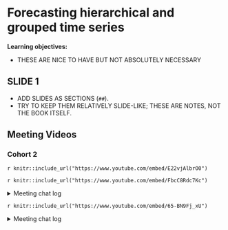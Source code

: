 # Forecasting hierarchical and grouped time series

**Learning objectives:**

- THESE ARE NICE TO HAVE BUT NOT ABSOLUTELY NECESSARY

## SLIDE 1

- ADD SLIDES AS SECTIONS (`##`).
- TRY TO KEEP THEM RELATIVELY SLIDE-LIKE; THESE ARE NOTES, NOT THE BOOK ITSELF.

## Meeting Videos

### Cohort 2

`r knitr::include_url("https://www.youtube.com/embed/E22vjAlbrO0")`

`r knitr::include_url("https://www.youtube.com/embed/FbcC8Rdc7Kc")`

<details>
<summary> Meeting chat log </summary>

```
00:07:18	Ricardo Serrano:	start
00:29:25	Ricardo Serrano:	https://towardsdatascience.com/introduction-to-hierarchical-time-series-forecasting-part-i-88a116f2e2
00:34:40	Ricardo Serrano:	https://towardsdatascience.com/optimal-forecast-reconciliation-for-hierarchical-time-series-ea892ca105a9
01:04:44	Ricardo Serrano:	stop
```
</details>

`r knitr::include_url("https://www.youtube.com/embed/65-BN9Fj_xU")`

<details>
<summary> Meeting chat log </summary>

```
00:06:03	Ricardo Serrano:	start
00:23:00	Ricardo Serrano:	timetk
00:23:42	Federica Gazzelloni:	You might need package trelliscopejs as well
00:53:53	Federica Gazzelloni:	stop
```
</details>
